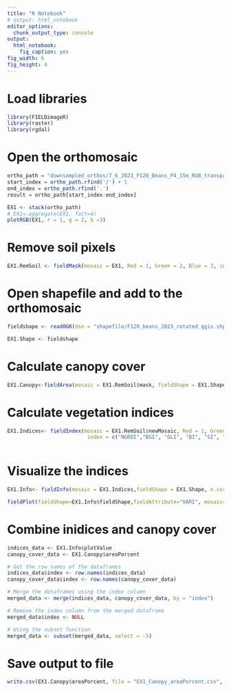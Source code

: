 ---
title: "R Notebook"
# output: html_notebook
editor_options: 
  chunk_output_type: console
output: 
  html_notebook: 
    fig_caption: yes
fig_width: 6 
fig_height: 4 
---

# Load libraries

```{r}
library(FIELDimageR)
library(raster)
library(rgdal)
```

# Open the orthomosaic

```{r}

ortho_path = "downsampled_orthos/7_6_2023_F120_Beans_P4_15m_RGB_transparent_mosaic_group1_downsample.tif"
start_index = ortho_path.rfind('/') + 1
end_index = ortho_path.rfind('.')
result = ortho_path[start_index:end_index]

EX1 <- stack(ortho_path)
# EX1<-aggregate(EX1, fact=4)
plotRGB(EX1, r = 1, g = 2, b =3)
```

# Remove soil pixels

```{r}
EX1.RemSoil <- fieldMask(mosaic = EX1, Red = 1, Green = 2, Blue = 3, index = "HUE")
```

# Open shapefile and add to the orthomosaic

```{r}
fieldshape <- readOGR(dsn = "shapefile/F120_beans_2023_rotated_qgis.shp", layer = "F120_beans_2023_rotated_qgis")

EX1.Shape <- fieldshape
```

# Calculate canopy cover

```{r}
EX1.Canopy<-fieldArea(mosaic = EX1.RemSoil$mask, fieldShape = EX1.Shape, n.core = 8)
```

# Calculate vegetation indices

```{r}
EX1.Indices<- fieldIndex(mosaic = EX1.RemSoil$newMosaic, Red = 1, Green = 2, Blue = 3, 
                          index = c("NGRDI","BGI", "GLI", "BI", "SI", "VARI"))
                          
```

# Visualize the indices

```{r}
EX1.Info<- fieldInfo(mosaic = EX1.Indices,fieldShape = EX1.Shape, n.core = 8)
```

```{r}
fieldPlot(fieldShape=EX1.Info$fieldShape,fieldAttribute="VARI", mosaic=EX1, color=c("red","blue"), alpha = 0.5)
```

# Combine inidices and canopy cover

```{r}
indices_data <- EX1.Info$plotValue
canopy_cover_data <- EX1.Canopy$areaPorcent

# Get the row names of the dataframes
indices_data$index <- row.names(indices_data)
canopy_cover_data$index <- row.names(canopy_cover_data)

# Merge the dataframes using the index column
merged_data <- merge(indices_data, canopy_cover_data, by = "index")

# Remove the index column from the merged dataframe
merged_data$index <- NULL

# Using the subset function
merged_data <- subset(merged_data, select = -5)
```

# Save output to file

```{r}
write.csv(EX1.Canopy$areaPorcent, file = "EX1_Canopy_areaPorcent.csv", row.names = FALSE)
```

